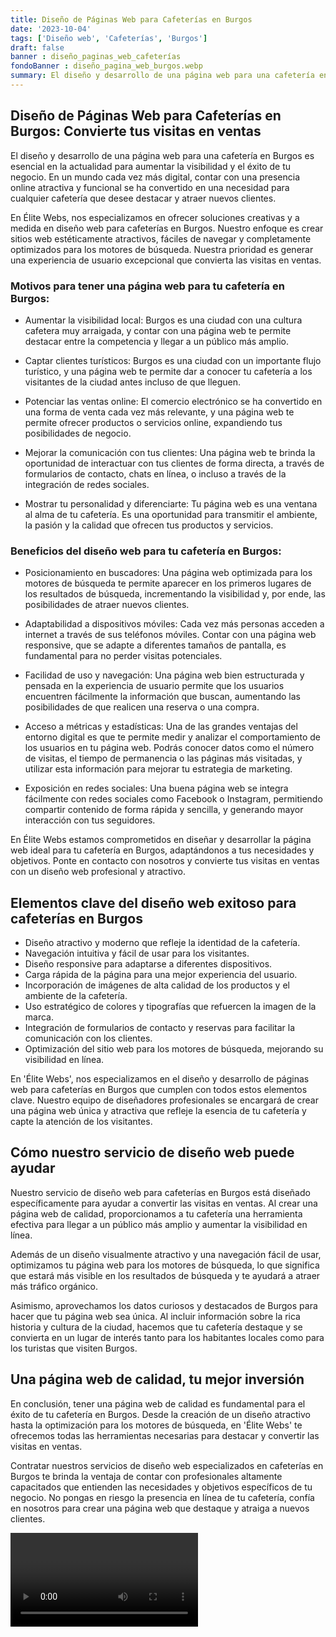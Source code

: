 ```yaml
---
title: Diseño de Páginas Web para Cafeterías en Burgos
date: '2023-10-04'
tags: ['Diseño web', 'Cafeterías', 'Burgos']
draft: false
banner : diseño_paginas_web_cafeterías
fondoBanner : diseño_pagina_web_burgos.webp
summary: El diseño y desarrollo de una página web para una cafetería en Burgos es esencial en la actualidad para aumentar la visibilidad y el éxito de tu negocio. En un mundo cada vez más digital, contar con una presencia online atractiva y funcional se ha convertido en una necesidad para cualquier cafetería que desee destacar y atraer nuevos clientes.
---
```


## Diseño de Páginas Web para Cafeterías en Burgos: Convierte tus visitas en ventas

El diseño y desarrollo de una página web para una cafetería en Burgos es esencial en la actualidad para aumentar la visibilidad y el éxito de tu negocio. En un mundo cada vez más digital, contar con una presencia online atractiva y funcional se ha convertido en una necesidad para cualquier cafetería que desee destacar y atraer nuevos clientes.

En Élite Webs, nos especializamos en ofrecer soluciones creativas y a medida en diseño web para cafeterías en Burgos. Nuestro enfoque es crear sitios web estéticamente atractivos, fáciles de navegar y completamente optimizados para los motores de búsqueda. Nuestra prioridad es generar una experiencia de usuario excepcional que convierta las visitas en ventas.

### Motivos para tener una página web para tu cafetería en Burgos:

- Aumentar la visibilidad local: Burgos es una ciudad con una cultura cafetera muy arraigada, y contar con una página web te permite destacar entre la competencia y llegar a un público más amplio.

- Captar clientes turísticos: Burgos es una ciudad con un importante flujo turístico, y una página web te permite dar a conocer tu cafetería a los visitantes de la ciudad antes incluso de que lleguen.

- Potenciar las ventas online: El comercio electrónico se ha convertido en una forma de venta cada vez más relevante, y una página web te permite ofrecer productos o servicios online, expandiendo tus posibilidades de negocio.

- Mejorar la comunicación con tus clientes: Una página web te brinda la oportunidad de interactuar con tus clientes de forma directa, a través de formularios de contacto, chats en línea, o incluso a través de la integración de redes sociales.

- Mostrar tu personalidad y diferenciarte: Tu página web es una ventana al alma de tu cafetería. Es una oportunidad para transmitir el ambiente, la pasión y la calidad que ofrecen tus productos y servicios.

### Beneficios del diseño web para tu cafetería en Burgos:

- Posicionamiento en buscadores: Una página web optimizada para los motores de búsqueda te permite aparecer en los primeros lugares de los resultados de búsqueda, incrementando la visibilidad y, por ende, las posibilidades de atraer nuevos clientes.

- Adaptabilidad a dispositivos móviles: Cada vez más personas acceden a internet a través de sus teléfonos móviles. Contar con una página web responsive, que se adapte a diferentes tamaños de pantalla, es fundamental para no perder visitas potenciales.

- Facilidad de uso y navegación: Una página web bien estructurada y pensada en la experiencia de usuario permite que los usuarios encuentren fácilmente la información que buscan, aumentando las posibilidades de que realicen una reserva o una compra.

- Acceso a métricas y estadísticas: Una de las grandes ventajas del entorno digital es que te permite medir y analizar el comportamiento de los usuarios en tu página web. Podrás conocer datos como el número de visitas, el tiempo de permanencia o las páginas más visitadas, y utilizar esta información para mejorar tu estrategia de marketing.

- Exposición en redes sociales: Una buena página web se integra fácilmente con redes sociales como Facebook o Instagram, permitiendo compartir contenido de forma rápida y sencilla, y generando mayor interacción con tus seguidores.

En Élite Webs estamos comprometidos en diseñar y desarrollar la página web ideal para tu cafetería en Burgos, adaptándonos a tus necesidades y objetivos. Ponte en contacto con nosotros y convierte tus visitas en ventas con un diseño web profesional y atractivo.

<GifSeo />

<Cta />

## Elementos clave del diseño web exitoso para cafeterías en Burgos

- Diseño atractivo y moderno que refleje la identidad de la cafetería.
- Navegación intuitiva y fácil de usar para los visitantes.
- Diseño responsive para adaptarse a diferentes dispositivos.
- Carga rápida de la página para una mejor experiencia del usuario.
- Incorporación de imágenes de alta calidad de los productos y el ambiente de la cafetería.
- Uso estratégico de colores y tipografías que refuercen la imagen de la marca.
- Integración de formularios de contacto y reservas para facilitar la comunicación con los clientes.
- Optimización del sitio web para los motores de búsqueda, mejorando su visibilidad en línea.

En 'Élite Webs', nos especializamos en el diseño y desarrollo de páginas web para cafeterías en Burgos que cumplen con todos estos elementos clave. Nuestro equipo de diseñadores profesionales se encargará de crear una página web única y atractiva que refleje la esencia de tu cafetería y capte la atención de los visitantes. 

## Cómo nuestro servicio de diseño web puede ayudar

Nuestro servicio de diseño web para cafeterías en Burgos está diseñado específicamente para ayudar a convertir las visitas en ventas. Al crear una página web de calidad, proporcionamos a tu cafetería una herramienta efectiva para llegar a un público más amplio y aumentar la visibilidad en línea.

Además de un diseño visualmente atractivo y una navegación fácil de usar, optimizamos tu página web para los motores de búsqueda, lo que significa que estará más visible en los resultados de búsqueda y te ayudará a atraer más tráfico orgánico.

Asimismo, aprovechamos los datos curiosos y destacados de Burgos para hacer que tu página web sea única. Al incluir información sobre la rica historia y cultura de la ciudad, hacemos que tu cafetería destaque y se convierta en un lugar de interés tanto para los habitantes locales como para los turistas que visiten Burgos.

## Una página web de calidad, tu mejor inversión

En conclusión, tener una página web de calidad es fundamental para el éxito de tu cafetería en Burgos. Desde la creación de un diseño atractivo hasta la optimización para los motores de búsqueda, en 'Élite Webs' te ofrecemos todas las herramientas necesarias para destacar y convertir las visitas en ventas.

Contratar nuestros servicios de diseño web especializados en cafeterías en Burgos te brinda la ventaja de contar con profesionales altamente capacitados que entienden las necesidades y objetivos específicos de tu negocio. No pongas en riesgo la presencia en línea de tu cafetería, confía en nosotros para crear una página web que destaque y atraiga a nuevos clientes.

<Video />

<CtaBot job='Cafeterías' city='Burgos'/>

<Gmaps query='Burgos+españa+maps' />